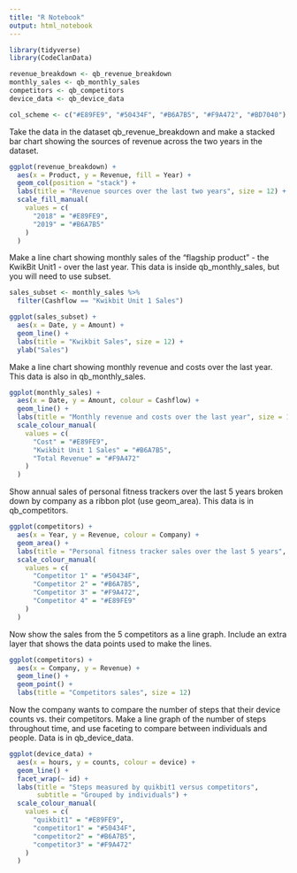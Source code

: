 ```yaml
---
title: "R Notebook"
output: html_notebook
---
```


```r
library(tidyverse) 
library(CodeClanData)

revenue_breakdown <- qb_revenue_breakdown 
monthly_sales <- qb_monthly_sales 
competitors <- qb_competitors 
device_data <- qb_device_data 
```

```r
col_scheme <- c("#E89FE9", "#50434F", "#B6A7B5", "#F9A472", "#BD7040")
```


Take the data in the dataset qb_revenue_breakdown and make a stacked bar chart showing the sources of revenue across the two years in the dataset. 

```r
ggplot(revenue_breakdown) + 
  aes(x = Product, y = Revenue, fill = Year) + 
  geom_col(position = "stack") + 
  labs(title = "Revenue sources over the last two years", size = 12) + 
  scale_fill_manual(
    values = c(
      "2018" = "#E89FE9",
      "2019" = "#B6A7B5"
    ) 
  ) 
```

Make a line chart showing monthly sales of the “flagship product” - the KwikBit Unit1 - over the last year. This data is inside qb_monthly_sales, but you will need to use subset. 

```r
sales_subset <- monthly_sales %>% 
  filter(Cashflow == "Kwikbit Unit 1 Sales") 
```

```r
ggplot(sales_subset) + 
  aes(x = Date, y = Amount) + 
  geom_line() + 
  labs(title = "Kwikbit Sales", size = 12) + 
  ylab("Sales") 
```
Make a line chart showing monthly revenue and costs over the last year. This data is also in qb_monthly_sales. 

```r
ggplot(monthly_sales) +  
  aes(x = Date, y = Amount, colour = Cashflow) + 
  geom_line() + 
  labs(title = "Monthly revenue and costs over the last year", size = 12) + 
  scale_colour_manual(
    values = c(
      "Cost" = "#E89FE9",
      "Kwikbit Unit 1 Sales" = "#B6A7B5",
      "Total Revenue" = "#F9A472"
    ) 
  ) 
``` 

Show annual sales of personal fitness trackers over the last 5 years broken down by company as a ribbon plot (use geom_area). This data is in qb_competitors. 

```r
ggplot(competitors) + 
  aes(x = Year, y = Revenue, colour = Company) + 
  geom_area() + 
  labs(title = "Personal fitness tracker sales over the last 5 years", size = 12) + 
  scale_colour_manual(
    values = c(
      "Competitor 1" = "#50434F",
      "Competitor 2" = "#B6A7B5",
      "Competitor 3" = "#F9A472", 
      "Competitor 4" = "#E89FE9"
    )
  ) 
```

Now show the sales from the 5 competitors as a line graph. Include an extra layer that shows the data points used to make the lines. 

```r
ggplot(competitors) + 
  aes(x = Company, y = Revenue) + 
  geom_line() + 
  geom_point() + 
  labs(title = "Competitors sales", size = 12) 
```

Now the company wants to compare the number of steps that their device counts vs. their competitors. Make a line graph of the number of steps throughout time, and use faceting to compare between individuals and people. Data is in qb_device_data. 

```r
ggplot(device_data) + 
  aes(x = hours, y = counts, colour = device) + 
  geom_line() + 
  facet_wrap(~ id) + 
  labs(title = "Steps measured by quikbit1 versus competitors", 
       subtitle = "Grouped by individuals") + 
  scale_colour_manual(
    values = c(
      "quikbit1" = "#E89FE9",
      "competitor1" = "#50434F",
      "competitor2" = "#B6A7B5",
      "competitor3" = "#F9A472"
    )
  ) 

```

